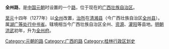 '''全州路'''，是[[中国|中国]][[元朝|元朝]]时设置的一个[[路_(行政区划)|路]]，位于现在的[[广西壮族自治区|广西壮族自治区]]。 

[[至元_(忽必烈)|至元]]十四年（1277年）以[[全州_(五代)|全州]]改置，[[治所|治所]]在[[清湘县|清湘县]]（今广西壮族自治区[[全州县|全州县]]）。属[[湖广等处行中书省|湖广等处行中书省]]。辖境相当今广西壮族自治区全州、[[资源县|资源]]、[[灌阳县|灌阳]]等县地。[[明朝|明朝]][[洪武|洪武]]初年，升为[[全州府_(明朝)|全州府]]。 

{{元朝行政区划|nocat}}
{{元朝行政区划小作品}}
{{DEFAULTSORT:Q}}
[[Category:元朝的路|Category:元朝的路]] 
[[Category:广西的路|Category:广西的路]]
[[Category:桂林行政区划史|Category:桂林行政区划史]]